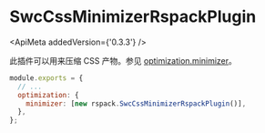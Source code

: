 
# SwcCssMinimizerRspackPlugin

<ApiMeta addedVersion={'0.3.3'} />

此插件可以用来压缩 CSS 产物。参见 [optimization.minimizer](/config/optimization#optimizationminimizer)。

```js
module.exports = {
  // ...
  optimization: {
    minimizer: [new rspack.SwcCssMinimizerRspackPlugin()],
  },
};
```
